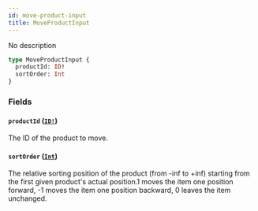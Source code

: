 ```yaml
---
id: move-product-input
title: MoveProductInput
---
```


No description

```graphql
type MoveProductInput {
  productId: ID!
  sortOrder: Int
}
```

### Fields

#### `productId` ([`ID!`](/api-reference/scalars/id.mdx))

The ID of the product to move.

#### `sortOrder` ([`Int`](/api-reference/scalars/int.mdx))

The relative sorting position of the product (from -inf to +inf) starting from the first given product's actual position.1 moves the item one position forward, -1 moves the item one position backward, 0 leaves the item unchanged.
